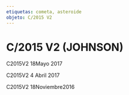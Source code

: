 ```yaml
---
etiquetas: cometa, asteroide
objeto: C/2015 V2
---
```


# C/2015 V2 (JOHNSON)

<Imagen
  src="registro/c2015-v2_20170518_3_2015v2_20170517_i88.jpg"
  fecha="20170518"
/>

C2015V2 18Mayo 2017

<Imagen
  src="registro/c2015-v2_20170404_2_2015v2_20170404_i88.jpg"
  fecha="20170404"
/>

C2015V2 4 Abril 2017

<Imagen
  src="registro/c2015-v2_20161118_1_2015v2_20161118_i88.jpg"
  fecha="20161118"
/>

C2015V2 18Noviembre2016